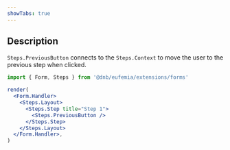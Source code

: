 ```yaml
---
showTabs: true
---
```


## Description

`Steps.PreviousButton` connects to the `Steps.Context` to move the user to the previous step when clicked.

```jsx
import { Form, Steps } from '@dnb/eufemia/extensions/forms'

render(
  <Form.Handler>
    <Steps.Layout>
      <Steps.Step title="Step 1">
        <Steps.PreviousButton />
      </Steps.Step>
    </Steps.Layout>
  </Form.Handler>,
)
```
